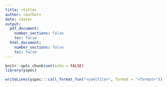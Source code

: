 ```yaml
---
title: <title>
author: <author>
date: <date>
output:
  pdf_document:
    number_sections: false
    toc: false
  html_document:
    number_sections: false
    toc: false
---
```



```r
knitr::opts_chunk$set(echo = FALSE)
library(yspec)
```


```r
writeLines(yspec:::call_format_fun("<yamlfile>", format = "<format>"))
```

